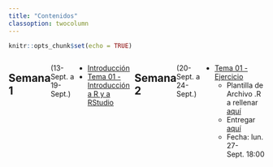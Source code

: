 ```yaml
---
title: "Contenidos"
classoption: twocolumn
---
```


```r
knitr::opts_chunk$set(echo = TRUE)
```

:::: {style="display: flex;"}

::: {}

## Semana 1  {.columns-2}
(13-Sept. a 19-Sept.)

  * [Introducción](./docs/Tema00.html)
  * [Tema 01 - Introducción a R y a RStudio](./docs/Tema01.html)

<br>

:::

::: {}

## Semana 2
(20-Sept. a 24-Sept.)


  * [Tema 01 - Ejercicio](Tema01_ejerc.html)
    - Plantilla de Archivo .R a rellenar [aquí](https://raw.githubusercontent.com/albarran/BigDataEcon2021/main/Tema01_ejerc.R)
    - Entregar [aquí](https://docs.google.com/forms/d/e/1FAIpQLSfNcz7-CZ4fZOFL4KJzgVNGpcrVMSTjzqsRX8e5HW08hb3B1g/viewform) 
    - Fecha:  lun. 27-Sept. 18:00


<br>


:::

::: {}

<!--
## Semana 3
(28-Sept. a 2-Oct.)


  * [Práctica 02 - Visualización de Datos](Pract02.html)
-->

<br>

:::

::::

<!--

:::: {style="display: flex;"}

::: {}
## Semana 4
(5-Oct. a 8-Oct.)

 * [Tema 03 - Manipulación de Datos](Tema03sl.html)
 * [Ejercicio 01 sobre R](Ejerc01.html)
 * [Ejercicio 02 sobre R Markdown](Ejerc02.html)
 
 * Los ejercicios se deben entregar el lunes 19 de octubre

<br>

:::

::: {}
## Semana 5
(12-Oct. a 16-Oct.)

 * [Tema 03 - Mini-Práctica](PregT03.Ejerc.html)
 * [Ejercicio 03 sobre Visualización de Datos](Ejerc03.html)
      + Entregar el lunes 26 de octubre (Economía) / 3 de noviembre (ADE)

<br>

:::

::: {}
## Semana 6
(19-Oct. a 24-Oct.)

 * [Tema 04 - Manipulación de Datos Relaciones](Tema04sl.html)
 * [Práctica 03 - Análisis Exploratorio de Datos](Pract03.html)

<br>

:::

::::


:::: {style="display: flex;"}

::: {}
## Semana 7
(26-Oct. a 31-Oct.)

  * [Práctica 04 - Web scraping](Pract04.html)
      + Entrega (apartado 2)- ECO: 9 de Noviembre
      + Entrega (apartado 2)- ADE: 23 de Noviembre

::: 


::: {}

## Semana 8
(2-Nov. a 6-Nov.)

  * [Tema 05 - Datos Ordenados](Tema05sl.html)
  * [Ejercicio del Tema 05](EjercT05.html)
  
  * [Tema 06A - Funciones](Tema06Asl.html)
  * [Ejercicio del Tema 06A](EjercT06A.html)
  
::: 

::: {}

## Semana 9
(9-Nov. a 13-Nov.)

  * [Tema 06B - Bucles](Tema06Bsl.html)
  * [Ejercicio del Tema 06B](EjercT06B.html)
  
::: 

::::


:::: {style="display: flex;"}

::: {}
## Semana 10
(16-Nov. a 20-Nov.)

  * [Tema 07 - Fundamentos estadísticos](Tema07sl.html)
  * [Ejercicio del Tema 07](EjercT07.html)
      + Entrega ECO: 24-nov.
      + Entrega ADE: 4-dic.
  
::: 


::: {}

## Semana 11
(23-Nov. a 27-Nov.)

  * [Tema 08 - Aprendizaje estadístico](Tema08sl.html)
  
  * [Tema 09 - Regresión Lineal](Tema09sl.html)

::: 


::: {}

## Semana 12
(30-Nov. a 04-Dic.)

  * [Tema 10 - Regresión Logística](Tema10sl.html)
  * [Tema 11 - Selección y regularización](Tema11sl.html)

  * [Practica 05A - Proceso de Modelización"](Pract05A.html) 


::: 

::::


:::: {style="display: flex;"}

::: {}
## Semana 13
(07-Dic. a 11-Dic.)

  * [Practica 05B - "Tidymodels"](Pract05B.html) 

::: 


::: {}

## Semana 14
(14-Dic. a 18-Dic.)

  * [Tema 12 - kNN](Tema12sl.html)
  * [Tema 13 - Métodos de árboles](Tema13sl.html)

  * [Tema 14 - Apendizaje no supervisado](Tema14sl.html)



::: 


::: {}

## Semana 15
(21-Dic. a 23-Dic.)

  * [Ejemplo de Trabajo](Proyect01.html)


::: 

::::

-->